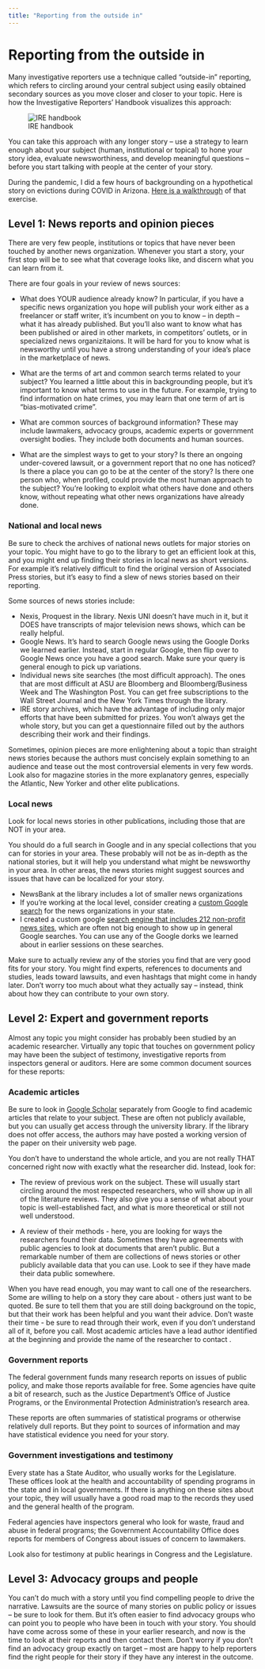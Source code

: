 ```yaml
---
title: "Reporting from the outside in"
---
```


# Reporting from the outside in

Many investigative reporters use a technique called "outside-in" reporting, which refers to circling around your central subject using easily obtained secondary sources as you move closer and closer to your topic. Here is how the Investigative Reporters' Handbook visualizes this approach: 

![IRE handbook](images/outside-in.png)

You can take this approach with any longer story -- use a strategy to learn enough about your subject (human, institutional or topical) to hone your story idea, evaluate newsworthiness, and develop meaningful questions -- before you start talking with people at the center of your story. 

During the pandemic, I did a few hours of backgrounding on a hypothetical story on evictions during COVID in Arizona. [Here is a walkthrough](https://docs.google.com/document/d/14nxUPMIAmIGm1hwWhSBYqoVF3HSlFyk6XWiozXjeO5w/edit?usp=sharing) of that exercise. 

## Level 1: News reports and opinion pieces

There are very few people, institutions or topics that have never been touched by another news organization. Whenever you start a story, your first stop will be to see what that coverage looks like, and discern what you can learn from it. 

There are four goals in your review of news sources: 

* What does YOUR audience already know? In particular, if you have a specific news organization you hope will publish your work either as a freelancer or staff writer, it's incumbent on you to know -- in depth -- what it has already published. But you'll also want to know what has been published or aired in other markets, in competitors' outlets, or in specialized news organizitaions. It will be hard for you to know what is newsworthy until you have a strong understanding of your idea's place in the marketplace of news. 

* What are the terms of art and common search terms related to your subject? You learned a little about this in backgrounding people, but it's important to know what terms to use in the future. For example, trying to find information on hate crimes, you may learn that one term of art is "bias-motivated crime". 

* What are common sources of background information? These may include lawmakers, advocacy groups, academic experts or government oversight bodies. They include both documents and human sources. 

* What are the simplest ways to get to your story? Is there an ongoing under-covered lawsuit, or a government report that no one has noticed? Is there a place you can go to be at the center of the story? Is there one person who, when profiled, could provide the most human approach to the subject? You're looking to exploit what others have done and others know, without repeating what other news organizations have already done. 

### National and local news

Be sure to check the archives of national news outlets for major stories on your topic. You might have to go to the library to get an efficient look at this, and you might end up finding their stories in local news as short versions. For example it's relatively difficult to find the original version of Associated Press stories, but it's easy to find a slew of news stories based on their reporting. 

Some sources of news stories include: 

* Nexis, Proquest in the library. Nexis UNI doesn't have much in it, but it DOES have transcripts of major television news shows, which can be really helpful. 
* Google News. It's hard to search Google news using the Google Dorks we learned earlier. Instead, start in regular Google, then flip over to Google News once you have a good search. Make sure your query is general enough to pick up variations. 
* Individual news site searches (the most difficult approach). The ones that are most difficult at ASU are Bloomberg and Bloomberg/Business Week and The Washington Post. You can get free subscriptions to the Wall Street Journal and the  New York Times through the library. 
* IRE story archives, which have the advantage of including only major efforts that have been submitted for prizes. You won't always get the whole story, but you can get a questionnaire filled out by the authors describing their work and their findings. 



Sometimes, opinion pieces are more enlightening about a topic than straight news stories because the authors must concisely explain something to an audience and tease out the most controversial elements in very few words. Look also for magazine stories in the more explanatory genres, especially the Atlantic, New Yorker and other elite publications. 

### Local news

Look for local news stories in other publications, including those that are NOT in your area. 

You should do a full search in Google and in any special collections that you can for stories in your area. These probably will not be as in-depth as the national stories, but it will help you understand what might be newsworthy in your area. In other areas, the news stories might suggest sources and issues that have can be localized for your story. 

* NewsBank at the library includes a lot of smaller news organizations 
* If you're working at the local level, consider creating a [custom Google search](https://programmablesearchengine.google.com/controlpanel/all) for the news organizations in your state. 
* I created a custom google [search engine that includes 212 non-profit news sites](https://cse.google.com/cse?cx=004452668069469089826%3Ajfthigwjmhg#gsc.tab=0), which are often not big enough to show up in general Google searches. You can use any of the Google dorks we learned about in earlier sessions on these searches. 

Make sure to actually review any of the stories you find that are very good fits for your story. You might find experts, references to documents and studies, leads toward lawsuits, and even hashtags that might come in handy later. Don't worry too much about what they actually say -- instead, think about how they can contribute to your own story. 


## Level 2: Expert and government reports

Almost any topic you might consider has probably been studied by an academic researcher. Virtually any topic that touches on government policy may have been the subject of testimony, investigative reports from inspectors general or auditors. Here are some common document sources for these reports: 

### Academic articles

Be sure to look in [Google Scholar](https://scholar.google.com/) separately from Google to find academic articles that relate to your subject. These are often not publicly available, but you can usually get access through the university library. If the library does not offer access, the authors may have posted a working version of the paper on their university web page. 

You don't have to understand the whole article, and you are not really THAT concerned right now with exactly what the researcher did. Instead, look for: 

* The review of previous work on the subject. These will usually start circling around the most respected researchers, who will show up in all of the literature reviews. They also give you a sense of what about your topic is well-established fact, and what is more theoretical or still not well understood. 

* A review of their methods - here, you are looking for ways the researchers found their data. Sometimes they have agreements with public agencies to look at documents that aren't public. But a remarkable number of them are collections of news stories or other publicly available data that you can use. Look to see if they have made their data public somewhere. 

When you have read enough, you may want to call one of the researchers. Some are willing to help on a story they care about - others just want to be quoted. Be sure to tell them that you are still doing background on the topic, but that their work has been helpful and you want their advice.  Don't waste their time - be sure to read through their work, even if you don't understand all of it, before you call.  Most academic articles have a lead author identified at the beginning and provide the name of the researcher to contact . 

### Government reports

The federal government funds many research reports on issues of public policy, and make those reports available for free. Some agencies have quite a bit of research, such as the Justice Department's Office of Justice Programs, or the Environmental Protection Administration's research area. 

These reports are often summaries of statistical programs or otherwise relatively dull reports. But they point to sources of information and may have statistical evidence you need for your story. 

### Government investigations and testimony

Every state has a State Auditor, who usually works for the Legislature. These offices look at the health and accountability of spending programs in the state and in local governments. If there is anything on these sites about your topic, they will usually have a good road map to the records they used and the general health of the program. 

Federal agencies have inspectors general who look for waste, fraud and abuse in federal programs; the Government Accountability Office does reports for members of Congress about issues of concern to lawmakers. 

Look also for testimony at public hearings in Congress and the Legislature. 

## Level 3: Advocacy groups and people

You can't do much with a story until you find compelling people to drive the narrative. Lawsuits are the source of many stories on public policy or issues -- be sure to look for them. But it's often easier to find advocacy groups who can point you to people who have been in touch with your story.  You should have come across some of these in your earlier research, and now is the time to look at their reports and then contact them. Don't worry if you don't find an advocacy group exactly on target -- most are happy to help reporters find the right people for their story if they have any interest in the outcome. 

